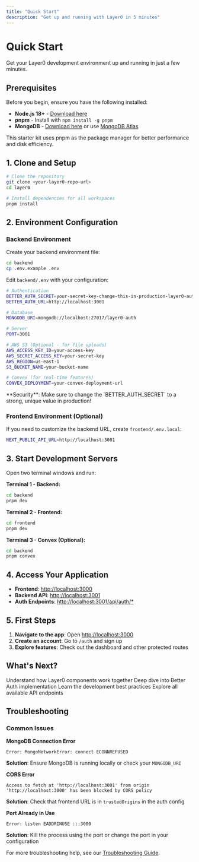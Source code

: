 ```yaml
---
title: "Quick Start"
description: "Get up and running with Layer0 in 5 minutes"
---
```


# Quick Start

Get your Layer0 development environment up and running in just a few minutes.

## Prerequisites

Before you begin, ensure you have the following installed:

- **Node.js 18+** - [Download here](https://nodejs.org/)
- **pnpm** - Install with `npm install -g pnpm`
- **MongoDB** - [Download here](https://www.mongodb.com/try/download/community) or use [MongoDB Atlas](https://www.mongodb.com/atlas)

<Callout type="info">
  This starter kit uses pnpm as the package manager for better performance and
  disk efficiency.
</Callout>

## 1. Clone and Setup

```bash
# Clone the repository
git clone <your-layer0-repo-url>
cd layer0

# Install dependencies for all workspaces
pnpm install
```

## 2. Environment Configuration

### Backend Environment

Create your backend environment file:

```bash
cd backend
cp .env.example .env
```

Edit `backend/.env` with your configuration:

```bash title="backend/.env"
# Authentication
BETTER_AUTH_SECRET=your-secret-key-change-this-in-production-layer0-auth-2024
BETTER_AUTH_URL=http://localhost:3001

# Database
MONGODB_URI=mongodb://localhost:27017/layer0-auth

# Server
PORT=3001

# AWS S3 (Optional - for file uploads)
AWS_ACCESS_KEY_ID=your-access-key
AWS_SECRET_ACCESS_KEY=your-secret-key
AWS_REGION=us-east-1
S3_BUCKET_NAME=your-bucket-name

# Convex (for real-time features)
CONVEX_DEPLOYMENT=your-convex-deployment-url
```

<Callout type="warn">
  **Security**: Make sure to change the `BETTER_AUTH_SECRET` to a strong, unique
  value in production!
</Callout>

### Frontend Environment (Optional)

If you need to customize the backend URL, create `frontend/.env.local`:

```bash title="frontend/.env.local"
NEXT_PUBLIC_API_URL=http://localhost:3001
```

## 3. Start Development Servers

Open two terminal windows and run:

**Terminal 1 - Backend:**

```bash
cd backend
pnpm dev
```

**Terminal 2 - Frontend:**

```bash
cd frontend
pnpm dev
```

**Terminal 3 - Convex (Optional):**

```bash
cd backend
pnpm convex
```

## 4. Access Your Application

- **Frontend**: [http://localhost:3000](http://localhost:3000)
- **Backend API**: [http://localhost:3001](http://localhost:3001)
- **Auth Endpoints**: [http://localhost:3001/api/auth/\*](http://localhost:3001/api/auth/)

## 5. First Steps

1. **Navigate to the app**: Open [http://localhost:3000](http://localhost:3000)
2. **Create an account**: Go to `/auth` and sign up
3. **Explore features**: Check out the dashboard and other protected routes

## What's Next?

<Cards>
  <Card title="Learn the Architecture" href="/docs/architecture" icon="🏗️">
    Understand how Layer0 components work together
  </Card>
  <Card title="Authentication Guide" href="/docs/authentication" icon="🔒">
    Deep dive into Better Auth implementation
  </Card>
  <Card title="Development Workflow" href="/docs/development" icon="🔧">
    Learn the development best practices
  </Card>
  <Card title="API Documentation" href="/docs/api" icon="📚">
    Explore all available API endpoints
  </Card>
</Cards>

## Troubleshooting

### Common Issues

**MongoDB Connection Error**

```
Error: MongoNetworkError: connect ECONNREFUSED
```

**Solution**: Ensure MongoDB is running locally or check your `MONGODB_URI`

**CORS Error**

```
Access to fetch at 'http://localhost:3001' from origin 'http://localhost:3000' has been blocked by CORS policy
```

**Solution**: Check that frontend URL is in `trustedOrigins` in the auth config

**Port Already in Use**

```
Error: listen EADDRINUSE :::3000
```

**Solution**: Kill the process using the port or change the port in your configuration

For more troubleshooting help, see our [Troubleshooting Guide](/docs/troubleshooting).
